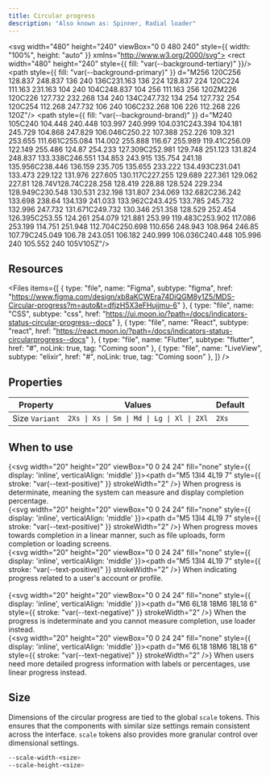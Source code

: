 ```yaml
---
title: Circular progress
description: "Also known as: Spinner, Radial loader"
---
```


<svg width="480" height="240" viewBox="0 0 480 240" style={{ width: "100%", height: "auto" }} xmlns="http://www.w3.org/2000/svg">
<rect width="480" height="240" style={{ fill: "var(--background-tertiary)" }}/>
<path style={{ fill: "var(--background-primary)" }} d="M256 120C256 128.837 248.837 136 240 136C231.163 136 224 128.837 224 120C224 111.163 231.163 104 240 104C248.837 104 256 111.163 256 120ZM226 120C226 127.732 232.268 134 240 134C247.732 134 254 127.732 254 120C254 112.268 247.732 106 240 106C232.268 106 226 112.268 226 120Z"/>
<path style={{ fill: "var(--background-brand)" }} d="M240 105C240 104.448 240.448 103.997 240.999 104.031C243.394 104.181 245.729 104.868 247.829 106.046C250.22 107.388 252.226 109.321 253.655 111.661C255.084 114.002 255.888 116.67 255.989 119.41C256.09 122.149 255.486 124.87 254.233 127.309C252.981 129.748 251.123 131.824 248.837 133.338C246.551 134.853 243.915 135.754 241.18 135.956C238.446 136.159 235.705 135.655 233.222 134.493C231.041 133.473 229.122 131.976 227.605 130.117C227.255 129.689 227.361 129.062 227.81 128.74V128.74C228.258 128.419 228.88 128.524 229.234 128.949C230.548 130.531 232.198 131.807 234.069 132.682C236.242 133.698 238.64 134.139 241.033 133.962C243.425 133.785 245.732 132.996 247.732 131.671C249.732 130.346 251.358 128.529 252.454 126.395C253.55 124.261 254.079 121.881 253.99 119.483C253.902 117.086 253.199 114.751 251.948 112.704C250.698 110.656 248.943 108.964 246.85 107.79C245.049 106.78 243.051 106.182 240.999 106.036C240.448 105.996 240 105.552 240 105V105Z"/>
</svg>

## Resources

<Files
  items={[
    {
      type: "file",
      name: "Figma",
      subtype: "figma",
      href: "https://www.figma.com/design/xb8aKCWEra74DiQGM8y1Z5/MDS-Circular-progress?m=auto&t=dfjzH5X3eFHujjmu-6"
    },
    {
      type: "file",
      name: "CSS",
      subtype: "css",
      href: "https://ui.moon.io/?path=/docs/indicators-status-circular-progress--docs"
    },
    {
      type: "file",
      name: "React",
      subtype: "react",
      href: "https://react.moon.io/?path=/docs/indicators-status-circularprogress--docs"
    },
    {
      type: "file",
      name: "Flutter",
      subtype: "flutter",
      href: "#",
      noLink: true,
      tag: "Coming soon"
    },
    {
      type: "file",
      name: "LiveView",
      subtype: "elixir",
      href: "#",
      noLink: true,
      tag: "Coming soon"
    },
  ]}
/>


## Properties

| **Property**                        | **Values**                                                      | **Default**
|-----------------------------------  |-----------------------------------------------------------------| -----------------------------------------------
| Size `Variant`                      | `2Xs \| Xs \| Sm \| Md \| Lg \| Xl \| 2Xl`                      | `2Xs`

## When to use

{<svg width="20" height="20" viewBox="0 0 24 24" fill="none" style={{ display: 'inline', verticalAlign: 'middle' }}><path d="M5 13l4 4L19 7" style={{ stroke: "var(--text-positive)" }} strokeWidth="2" /></svg>} When progress is determinate, meaning the system can measure and display completion percentage. <br/>
{<svg width="20" height="20" viewBox="0 0 24 24" fill="none" style={{ display: 'inline', verticalAlign: 'middle' }}><path d="M5 13l4 4L19 7" style={{ stroke: "var(--text-positive)" }} strokeWidth="2" /></svg>} When progress moves towards completion in a linear manner, such as file uploads, form completion or loading screens. <br/>
{<svg width="20" height="20" viewBox="0 0 24 24" fill="none" style={{ display: 'inline', verticalAlign: 'middle' }}><path d="M5 13l4 4L19 7" style={{ stroke: "var(--text-positive)" }} strokeWidth="2" /></svg>} When indicating progress related to a user's account or profile. <br/><br/>
{<svg width="20" height="20" viewBox="0 0 24 24" fill="none" style={{ display: 'inline', verticalAlign: 'middle' }}><path d="M6 6L18 18M6 18L18 6" style={{ stroke: "var(--text-negative)" }} strokeWidth="2" /></svg>} When the progress is indeterminate and you cannot measure completion, use loader instead. <br/>
{<svg width="20" height="20" viewBox="0 0 24 24" fill="none" style={{ display: 'inline', verticalAlign: 'middle' }}><path d="M6 6L18 18M6 18L18 6" style={{ stroke: "var(--text-negative)" }} strokeWidth="2" /></svg>} When users need more detailed progress information with labels or percentages, use linear progress instead. <br/>

## Size

Dimensions of the circular progress are tied to the global `scale` tokens. This ensures that the components with similar size settings remain consistent across the interface. `scale` tokens also provides more granular control over dimensional settings.

```css:scale.css showLineNumbers
--scale-width-<size>
--scale-height-<size>
```
